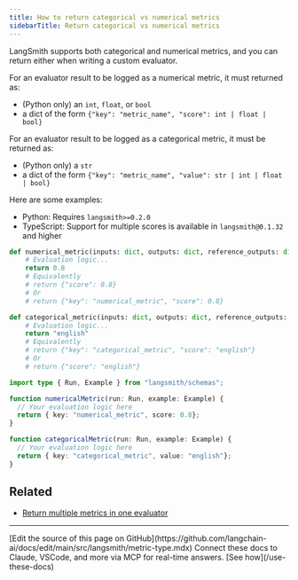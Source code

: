 ```yaml
---
title: How to return categorical vs numerical metrics
sidebarTitle: Return categorical vs numerical metrics
---
```


LangSmith supports both categorical and numerical metrics, and you can return either when writing a custom evaluator.

For an evaluator result to be logged as a numerical metric, it must returned as:

* (Python only) an `int`, `float`, or `bool`
* a dict of the form `{"key": "metric_name", "score": int | float | bool}`

For an evaluator result to be logged as a categorical metric, it must be returned as:

* (Python only) a `str`
* a dict of the form `{"key": "metric_name", "value": str | int | float | bool}`

Here are some examples:

- Python: Requires `langsmith>=0.2.0`
- TypeScript: Support for multiple scores is available in `langsmith@0.1.32` and higher

<CodeGroup>

```python Python
def numerical_metric(inputs: dict, outputs: dict, reference_outputs: dict) -> float:
    # Evaluation logic...
    return 0.8
    # Equivalently
    # return {"score": 0.8}
    # Or
    # return {"key": "numerical_metric", "score": 0.8}

def categorical_metric(inputs: dict, outputs: dict, reference_outputs: dict) -> str:
    # Evaluation logic...
    return "english"
    # Equivalently
    # return {"key": "categorical_metric", "score": "english"}
    # Or
    # return {"score": "english"}
```

```typescript TypeScript
import type { Run, Example } from "langsmith/schemas";

function numericalMetric(run: Run, example: Example) {
  // Your evaluation logic here
  return { key: "numerical_metric", score: 0.8};
}

function categoricalMetric(run: Run, example: Example) {
  // Your evaluation logic here
  return { key: "categorical_metric", value: "english"};
}
```

</CodeGroup>

## Related

* [Return multiple metrics in one evaluator](/langsmith/multiple-scores)

---

<Callout icon="pen-to-square" iconType="regular">
    [Edit the source of this page on GitHub](https://github.com/langchain-ai/docs/edit/main/src/langsmith/metric-type.mdx)
</Callout>
<Tip icon="terminal" iconType="regular">
    Connect these docs to Claude, VSCode, and more via MCP for    real-time answers. [See how](/use-these-docs)
</Tip>
